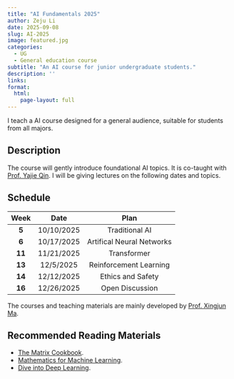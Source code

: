 ```yaml
---
title: "AI Fundamentals 2025"
author: Zeju Li
date: 2025-09-08
slug: AI-2025
image: featured.jpg
categories:
  - UG
  - General education course
subtitle: "An AI course for junior undergraduate students."
description: ''
links:
format:
  html:
    page-layout: full
---
```


I teach a AI course designed for a general audience, suitable for students from all majors.

## Description

The course will gently introduce foundational AI topics. It is co-taught with [Prof. Yajie Qin](https://bme-college.fudan.edu.cn/qyj/). I will be giving lectures on the following dates and topics.

## Schedule

| Week | Date | Plan |
|:----:|:----:|:--------:|
| **5** | 10/10/2025 | Traditional AI |
| **6** | 10/17/2025 | Artifical Neural Networks | 
| **11** | 11/21/2025 | Transformer | 
| **13** | 12/5/2025 | Reinforcement Learning |
| **14** | 12/12/2025 | Ethics and Safety |
| **16** | 12/26/2025 | Open Discussion |

The courses and teaching materials are mainly developed by [Prof. Xingjun Ma](https://cs.fudan.edu.cn/b7/70/c25925a440176/page.htm).

## Recommended Reading Materials

- [The Matrix Cookbook](https://www2.imm.dtu.dk/pubdb/pubs/3274-full.html).
- [Mathematics for Machine Learning](https://mml-book.github.io/).
- [Dive into Deep Learning](https://d2l.ai/).
